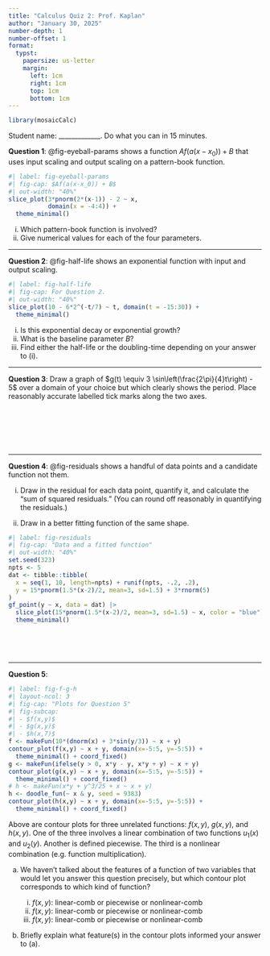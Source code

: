 ```yaml
---
title: "Calculus Quiz 2: Prof. Kaplan"
author: "January 30, 2025"
number-depth: 1
number-offset: 1
format:
  typst:
    papersize: us-letter
    margin:
      left: 1cm
      right: 1cm
      top: 1cm
      bottom: 1cm
---
```



```r
library(mosaicCalc)
```

Student name: _____________. Do what you can in 15 minutes. 


**Question 1**: @fig-eyeball-params shows a function $Af(a(x-x_0)) + B$ that uses input scaling and output scaling on a pattern-book function.

```r
#| label: fig-eyeball-params
#| fig-cap: $Af(a(x-x_0)) + B$
#| out-width: "40%"
slice_plot(3*pnorm(2*(x-1)) - 2 ~ x,
           domain(x = -4:4)) +
  theme_minimal()
```

i. Which pattern-book function is involved?
ii. Give numerical values for each of the four parameters.

-----

**Question 2**: @fig-half-life shows an exponential function with input and output scaling. 

```r
#| label: fig-half-life
#| fig-cap: For Question 2.
#| out-width: "40%"
slice_plot(10 - 6*2^(-t/7) ~ t, domain(t = -15:30)) +
  theme_minimal()
```

i. Is this exponential decay or exponential growth?
ii. What is the baseline parameter $B$?
iii. Find either the half-life or the doubling-time depending on your answer to (i).

-----

**Question 3**: Draw a graph of $g(t) \equiv 3 \sin\left(\frac{2\pi}{4}t\right) - 5$ over a domain of your choice but which clearly shows the period. Place reasonably accurate labelled tick marks along the two axes.

 

 

 

-----

**Question 4**: @fig-residuals shows a handful of data points and a candidate function not them. 

i. Draw in the residual for each data point, quantify it, and calculate the "sum of squared residuals." (You can round off reasonably in quantifying the residuals.)

ii. Draw in a better fitting function of the same shape.

```r
#| label: fig-residuals
#| fig-cap: "Data and a fitted function"
#| out-width: "40%"
set.seed(323)
npts <- 5
dat <- tibble::tibble(
  x = seq(1, 10, length=npts) + runif(npts, -.2, .2),
  y = 15*pnorm(1.5*(x-2)/2, mean=3, sd=1.5) + 3*rnorm(5)
)
gf_point(y ~ x, data = dat) |>
  slice_plot(15*pnorm(1.5*(x-2)/2, mean=3, sd=1.5) ~ x, color = "blue") +
  theme_minimal()
```

 

 

-----

**Question 5**: 

```r
#| label: fig-f-g-h
#| layout-ncol: 3
#| fig-cap: "Plots for Question 5"
#| fig-subcap:
#| - $f(x,y)$
#| - $g(x,y)$
#| - $h(x,7)$
f <- makeFun(10*(dnorm(x) + 3*sin(y/3)) ~ x + y)
contour_plot(f(x,y) ~ x + y, domain(x=-5:5, y=-5:5)) +
  theme_minimal() + coord_fixed()
g <- makeFun(ifelse(y > 0, x*y - y, x*y + y) ~ x + y)
contour_plot(g(x,y) ~ x + y, domain(x=-5:5, y=-5:5)) +
  theme_minimal() + coord_fixed()
# h <- makeFun(x*y + y^3/25 + x ~ x + y)
h <- doodle_fun(~ x & y, seed = 9383)
contour_plot(h(x,y) ~ x + y, domain(x=-5:5, y=-5:5)) +
  theme_minimal() + coord_fixed()

```

Above are contour plots for three unrelated functions: $f(x,y)$, $g(x,y)$, and $h(x,y)$. One of the three involves a linear combination of two functions $u_1(x)$ and $u_2(y)$. Another is defined piecewise. The third is a nonlinear combination (e.g. function multiplication). 

a. We haven't talked about the features of a function of two variables that would let you answer this question precisely, but which contour plot corresponds to which kind of function? 

    i. $f(x,y)$: linear-comb or piecewise or nonlinear-comb
    ii. $f(x,y)$: linear-comb or piecewise or nonlinear-comb
    iii. $f(x,y)$: linear-comb or piecewise or nonlinear-comb

b. Briefly explain what feature(s) in the contour plots informed your answer to (a).

 

 








